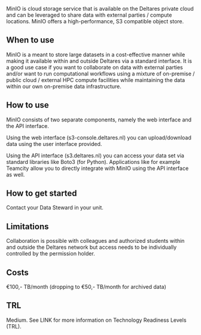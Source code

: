 MinIO is cloud storage service that is available on the Deltares private cloud and can be leveraged to share data with external parties / compute locations. MinIO offers a high-performance, S3 compatible object store.

## When to use

MinIO is a meant to store large datasets in a cost-effective manner while making it available within and outside Deltares via a standard interface. It is a good use case if you want to collaborate on data with external parties and/or want to run computational workflows using a mixture of on-premise / public cloud / external HPC compute facilities while maintaining the data within our own on-premise data infrastructure.

## How to use

MinIO consists of two separate components, namely the web interface and the API interface. 

Using the web interface (s3-console.deltares.nl) you can upload/download data using the user interface provided. 

Using the API interface (s3.deltares.nl) you can access your data set via standard libraries like Boto3 (for Python). Applications like for example Teamcity allow you to directly integrate with MinIO using the API interface as well.

## How to get started

Contact your Data Steward in your unit.

## Limitations

Collaboration is possible with colleagues and authorized students within and outside the Deltares network but access needs to be individually controlled by the permission holder.

## Costs

€100,- TB/month (dropping to €50,- TB/month for archived data)

## TRL

Medium. See LINK for more information on Technology Readiness Levels (TRL).
